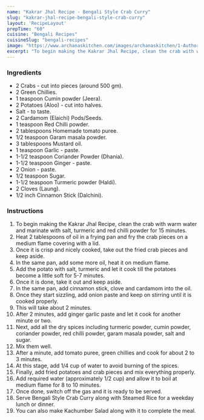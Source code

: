 ---
name: "Kakrar Jhal Recipe - Bengali Style Crab Curry"
slug: "kakrar-jhal-recipe-bengali-style-crab-curry"
layout: 'RecipeLayout'
prepTime: "60"
cuisine: "Bengali Recipes"
cuisineSlug: "bengali-recipes"
image: "https://www.archanaskitchen.com/images/archanaskitchen/1-Author/jhumu.here-gmail.com/Bengali_Style_Crab_Curry_Kankrar_Jhol.jpg"
excerpt: "To begin making the Kakrar Jhal Recipe, clean the crab with warm water and marinate with salt, turmeric and red chilli powder for 15 minutes"
---

### Ingredients

- 2 Crabs - cut into pieces (around 500 gm).
- 2 Green Chillies.
- 1 teaspoon Cumin powder (Jeera).
- 2 Potatoes (Aloo) - cut into halves.
- Salt - to taste.
- 2 Cardamom (Elaichi) Pods/Seeds.
- 1 teaspoon Red Chilli powder.
- 2 tablespoons Homemade tomato puree.
- 1/2 teaspoon Garam masala powder.
- 3 tablespoons Mustard oil.
- 1 teaspoon Garlic - paste.
- 1-1/2 teaspoon Coriander Powder (Dhania).
- 1-1/2 teaspoon Ginger - paste.
- 2 Onion - paste.
- 1/2 teaspoon Sugar.
- 1-1/2 teaspoon Turmeric powder (Haldi).
- 2 Cloves (Laung).
- 1/2 inch Cinnamon Stick (Dalchini).

### Instructions

1. To begin making the Kakrar Jhal Recipe, clean the crab with warm water and marinate with salt, turmeric and red chilli powder for 15 minutes.
1. Heat 2 tablespoons of oil in a frying pan and fry the crab pieces on a medium flame covering with a lid.
1. Once it is crisp and nicely cooked, take out the fried crab pieces and keep aside.
1. In the same pan, add some more oil, heat it on medium flame.
1. Add the potato with salt, turmeric and let it cook till the potatoes become a little soft for 5-7 minutes.
1. Once it is done, take it out and keep aside.
1. In the same pan, add cinnamon stick, clove and cardamom into the oil.
1. Once they start sizzling, add onion paste and keep on stirring until it is cooked properly.
1. This will take about 2 minutes.
1. After 2 minutes, add ginger garlic paste and let it cook for another minute or two.
1. Next, add all the dry spices including turmeric powder, cumin powder, coriander powder, red chilli powder, garam masala powder, salt and sugar.
1. Mix them well.
1. After a minute, add tomato puree, green chillies and cook for about 2 to 3 minutes.
1. At this stage, add 1/4 cup of water to avoid burning of the spices.
1. Finally, add fried potatoes and crab pieces and mix everything properly.
1. Add required water (approximately 1/2 cup) and allow it to boil at medium flame for 8 to 10 minutes.
1. Once done, switch off the gas and it is ready to be served.
1. Serve Bengali Style Crab Curry along with Steamed Rice for a weekday lunch or dinner.
1. You can also make Kachumber Salad along with it to complete the meal.
